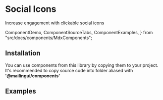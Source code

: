 # Social Icons

Increase engagement with clickable social icons

  ComponentDemo,
  ComponentSourceTabs,
  ComponentExamples,
} from "src/docs/components/MdxComponents";

<ComponentDemo type="social-icons" />

## Installation

You can use components from this library by copying them to your project.
It's recommended to copy source code into folder aliased with **'@mailingui/components'**

<ComponentSourceTabs type="social-icons" />

## Examples

<ComponentExamples type="social-icons" />
